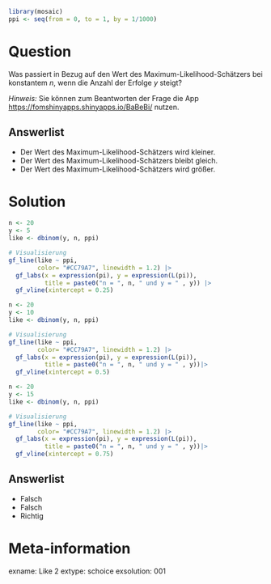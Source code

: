 ```r
library(mosaic)
ppi <- seq(from = 0, to = 1, by = 1/1000)
```

Question
========

Was passiert in Bezug auf den Wert des Maximum-Likelihood-Schätzers bei konstantem $n$, wenn die Anzahl der Erfolge $y$ steigt?

*Hinweis:* Sie können zum Beantworten der Frage die App <https://fomshinyapps.shinyapps.io/BaBeBi/> nutzen.

Answerlist
----------
* Der Wert des Maximum-Likelihood-Schätzers wird kleiner.
* Der Wert des Maximum-Likelihood-Schätzers bleibt gleich.
* Der Wert des Maximum-Likelihood-Schätzers wird größer.


Solution
========

```r
n <- 20
y <- 5
like <- dbinom(y, n, ppi)

# Visualisierung
gf_line(like ~ ppi,
        color= "#CC79A7", linewidth = 1.2) |>
  gf_labs(x = expression(pi), y = expression(L(pi)), 
          title = paste0("n = ", n, " und y = " , y)) |>
  gf_vline(xintercept = 0.25)
```

```r
n <- 20
y <- 10
like <- dbinom(y, n, ppi)

# Visualisierung
gf_line(like ~ ppi,
        color= "#CC79A7", linewidth = 1.2) |>
  gf_labs(x = expression(pi), y = expression(L(pi)), 
          title = paste0("n = ", n, " und y = " , y))|>
  gf_vline(xintercept = 0.5)
```

```r
n <- 20
y <- 15
like <- dbinom(y, n, ppi)

# Visualisierung
gf_line(like ~ ppi,
        color= "#CC79A7", linewidth = 1.2) |>
  gf_labs(x = expression(pi), y = expression(L(pi)), 
          title = paste0("n = ", n, " und y = " , y))|>
  gf_vline(xintercept = 0.75)
```

Answerlist
----------
* Falsch
* Falsch
* Richtig


Meta-information
================
exname: Like 2
extype: schoice
exsolution: 001
